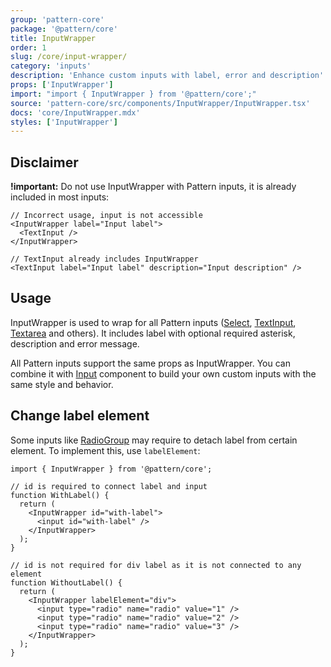 ```yaml
---
group: 'pattern-core'
package: '@pattern/core'
title: InputWrapper
order: 1
slug: /core/input-wrapper/
category: 'inputs'
description: 'Enhance custom inputs with label, error and description'
props: ['InputWrapper']
import: "import { InputWrapper } from '@pattern/core';"
source: 'pattern-core/src/components/InputWrapper/InputWrapper.tsx'
docs: 'core/InputWrapper.mdx'
styles: ['InputWrapper']
---
```



## Disclaimer

**!important:** Do not use InputWrapper with Pattern inputs, it is already included in most inputs:

```tsx
// Incorrect usage, input is not accessible
<InputWrapper label="Input label">
  <TextInput />
</InputWrapper>

// TextInput already includes InputWrapper
<TextInput label="Input label" description="Input description" />
```

## Usage

InputWrapper is used to wrap for all Pattern inputs ([Select](/core/select/), [TextInput](/core/text-input/), [Textarea](/core/textarea/) and others).
It includes label with optional required asterisk, description and error message.

All Pattern inputs support the same props as InputWrapper. You can combine it with [Input](/core/input/) component
to build your own custom inputs with the same style and behavior.

<ControlDemo data={InputWrapperDemos.control} />

## Change label element

Some inputs like [RadioGroup](/core/radio-group/) may require to detach label from certain element.
To implement this, use `labelElement`:

```tsx
import { InputWrapper } from '@pattern/core';

// id is required to connect label and input
function WithLabel() {
  return (
    <InputWrapper id="with-label">
      <input id="with-label" />
    </InputWrapper>
  );
}

// id is not required for div label as it is not connected to any element
function WithoutLabel() {
  return (
    <InputWrapper labelElement="div">
      <input type="radio" name="radio" value="1" />
      <input type="radio" name="radio" value="2" />
      <input type="radio" name="radio" value="3" />
    </InputWrapper>
  );
}
```
